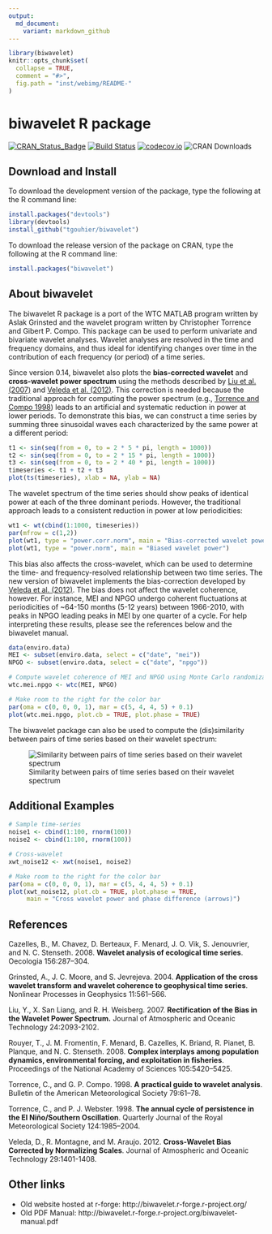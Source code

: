 ```yaml
---
output:
  md_document:
    variant: markdown_github
---
```

<!-- README.md is generated from README.Rmd. Please edit that file -->
```r
library(biwavelet)
knitr::opts_chunk$set(
  collapse = TRUE,
  comment = "#>",
  fig.path = "inst/webimg/README-"
)
```

# biwavelet R package

[![CRAN_Status_Badge](http://www.r-pkg.org/badges/version/biwavelet)](http://cran.r-project.org/package=biwavelet)
[![Build Status](https://travis-ci.org/vsimko/biwavelet.svg)](https://travis-ci.org/vsimko/biwavelet)
[![codecov.io](https://codecov.io/github/vsimko/biwavelet/coverage.svg?branch=master)](https://codecov.io/github/vsimko/biwavelet?branch=master)
![CRAN Downloads](http://cranlogs-dev.r-pkg.org/badges/biwavelet)

## Download and Install

To download the development version of the package, type the following at the R command line:
```r
install.packages("devtools")
library(devtools)
install_github("tgouhier/biwavelet")
```

To download the release version of the package on CRAN, type the following at the R command line:
```r
install.packages("biwavelet")
```

## About biwavelet

The biwavelet R package is a port of the WTC MATLAB program written by Aslak 
Grinsted and the wavelet program written by Christopher Torrence and Gibert P.
Compo. This package can be used to perform univariate and bivariate wavelet 
analyses. Wavelet analyses are resolved in the time and frequency domains, and
thus ideal for identifying changes over time in the contribution of each
frequency (or period) of a time series.

Since version 0.14, biwavelet also plots the **bias-corrected wavelet** and
**cross-wavelet power spectrum** using the methods described by [Liu et al.
(2007)](#Liu2007) and [Veleda et al. (2012)](#Veleda2012). This correction is
needed because the traditional approach for computing the power spectrum (e.g.,
[Torrence and Compo 1998](#TorrenceCompo1998)) leads to an artificial and
systematic reduction in power at lower periods. To demonstrate this bias, we can
construct a time series by summing three sinusoidal waves each characterized by
the same power at a different period:

```r
t1 <- sin(seq(from = 0, to = 2 * 5 * pi, length = 1000))
t2 <- sin(seq(from = 0, to = 2 * 15 * pi, length = 1000))
t3 <- sin(seq(from = 0, to = 2 * 40 * pi, length = 1000))
timeseries <- t1 + t2 + t3
plot(ts(timeseries), xlab = NA, ylab = NA)
```

The wavelet spectrum of the time series should show peaks of identical power at each of the three
dominant periods. However, the traditional approach leads to a consistent reduction in power at low
periodicities:

```r
wt1 <- wt(cbind(1:1000, timeseries))
par(mfrow = c(1,2))
plot(wt1, type = "power.corr.norm", main = "Bias-corrected wavelet power")
plot(wt1, type = "power.norm", main = "Biased wavelet power")
```

This bias also affects the cross-wavelet, which can be used to determine the
time- and frequency-resolved relationship between two time series. The new
version of biwavelet implements the bias-correction developed by [Veleda et al.
(2012)](#Veleda2012). The bias does not affect the wavelet coherence, however. 
For instance, MEI and NPGO undergo coherent fluctuations at periodicities of
~64-150 months (5-12 years) between 1966-2010, with peaks in NPGO leading peaks
in MEI by one quarter of a cycle. For help interpreting these results, please
see the references below and the biwavelet manual.

```r
data(enviro.data)
MEI <- subset(enviro.data, select = c("date", "mei"))
NPGO <- subset(enviro.data, select = c("date", "npgo"))

# Compute wavelet coherence of MEI and NPGO using Monte Carlo randomization
wtc.mei.npgo <- wtc(MEI, NPGO)
```

```r
# Make room to the right for the color bar
par(oma = c(0, 0, 0, 1), mar = c(5, 4, 4, 5) + 0.1)
plot(wtc.mei.npgo, plot.cb = TRUE, plot.phase = TRUE)
```

The biwavelet package can also be used to compute the (dis)similarity between
pairs of time series based on their wavelet spectrum:

![Similarity between pairs of time series based on their wavelet
spectrum](inst/webimg/wclust.png)

## Additional Examples

```r
# Sample time-series
noise1 <- cbind(1:100, rnorm(100))
noise2 <- cbind(1:100, rnorm(100))

# Cross-wavelet
xwt_noise12 <- xwt(noise1, noise2)

# Make room to the right for the color bar
par(oma = c(0, 0, 0, 1), mar = c(5, 4, 4, 5) + 0.1)
plot(xwt_noise12, plot.cb = TRUE, plot.phase = TRUE,
     main = "Cross wavelet power and phase difference (arrows)")
```

## References

<a id="Cazelles2008"/>
Cazelles, B., M. Chavez, D. Berteaux, F. Menard, J. O. Vik, S. Jenouvrier, and N. C. Stenseth. 2008.
**Wavelet analysis of ecological time series**.
Oecologia 156:287–304.

<a id="Grinsted2004"/>
Grinsted, A., J. C. Moore, and S. Jevrejeva. 2004.
**Application of the cross wavelet transform and wavelet coherence to geophysical time series**.
Nonlinear Processes in Geophysics 11:561–566.

<a id="Liu2007"/>
Liu, Y., X. San Liang, and R. H. Weisberg. 2007.
**Rectification of the Bias in the Wavelet Power Spectrum.**
Journal of Atmospheric and Oceanic Technology 24:2093-2102.

<a id="Rouyer2008"/>
Rouyer, T., J. M. Fromentin, F. Menard, B. Cazelles, K. Briand, R. Pianet, B. Planque, and N. C. Stenseth. 2008.
**Complex interplays among population dynamics, environmental forcing, and exploitation in fisheries**.
Proceedings of the National Academy of Sciences 105:5420–5425.

<a id="TorrenceCompo1998"/>
Torrence, C., and G. P. Compo. 1998.
**A practical guide to wavelet analysis**.
Bulletin of the American Meteorological Society 79:61–78.

<a id="TorrenceWebster1998"/>
Torrence, C., and P. J. Webster. 1998.
**The annual cycle of persistence in the El Niño/Southern Oscillation**.
Quarterly Journal of the Royal Meteorological Society 124:1985–2004.

<a id="Veleda2012"/>
Veleda, D., R. Montagne, and M. Araujo. 2012.
**Cross-Wavelet Bias Corrected by Normalizing Scales**.
Journal of Atmospheric and Oceanic Technology 29:1401-1408.

## Other links
 * Old website hosted at r-forge: http://biwavelet.r-forge.r-project.org/
 * Old PDF Manual: http://biwavelet.r-forge.r-project.org/biwavelet-manual.pdf
